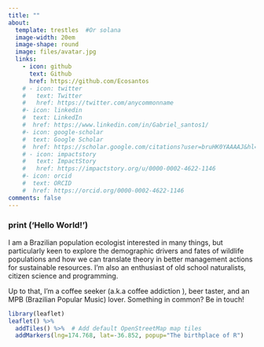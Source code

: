 ```yaml
---
title: ""
about:
  template: trestles  #Or solana
  image-width: 20em
  image-shape: round
  image: files/avatar.jpg
  links:
    - icon: github
      text: Github
      href: https://github.com/Ecosantos
    # - icon: twitter
    #   text: Twitter
    #   href: https://twitter.com/anycommonname
    #- icon: linkedin
    #  text: LinkedIn
    #  href: https://www.linkedin.com/in/Gabriel_santos1/
    #- icon: google-scholar
    #  text: Google Scholar
    #  href: https://scholar.google.com/citations?user=bruHK0YAAAAJ&hl=en
    # - icon: impactstory
    #   text: ImpactStory
    #   href: https://impactstory.org/u/0000-0002-4622-1146
    #- icon: orcid
    #  text: ORCID
    #  href: https://orcid.org/0000-0002-4622-1146
comments: false
---
```


### print (‘Hello World!’)
I am a Brazilian population ecologist interested in many things, but particularly keen to explore the demographic drivers and fates of wildlife populations and how we can translate theory in better management actions for sustainable resources. I’m also an enthusiast of old school naturalists, citizen science and programming.

Up to that, I’m a coffee seeker (a.k.a coffee addiction  ), beer taster, and an MPB (Brazilian Popular Music) lover. Something in common? Be in touch!



<!-- I send out a monthly (or less frequent) newsletter with updates and musings on my various projects. If interested, [you can subscribe here.](subscribe.html) -->


```r
library(leaflet)
leaflet() %>%
  addTiles() %>%  # Add default OpenStreetMap map tiles
  addMarkers(lng=174.768, lat=-36.852, popup="The birthplace of R")
```


